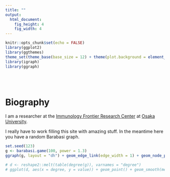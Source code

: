 ```yaml
---
title: ""
output: 
  html_document: 
    fig_height: 4
    fig_width: 4
---
```


```r
knitr::opts_chunk$set(echo = FALSE)
library(ggplot2)
library(ggthemes)
theme_set(theme_base(base_size = 12) + theme(plot.background = element_rect(color = NA)))
library(igraph)
library(ggraph)
```
<br><br>

# Biography

I am a researcher at the [Immunology Frontier Research Center](http://www.ifrec.osaka-u.ac.jp/en/) at [Osaka University](http://www.osaka-u.ac.jp/en/).

I really have to work filling this site with amazing stuff. In the meantime here you have a random Barabasi graph.


```r
set.seed(123)
g <- barabasi.game(100, power = 1.3)
ggraph(g, layout = "dh") + geom_edge_link(edge_width = 1) + geom_node_point(size = 5) + geom_node_point(size = 3, color = "grey") + geom_node_point(size = 1, color = "red") + theme_void() + theme(aspect.ratio = 1)

# d <- reshape2::melt(table(degree(g)), varnames = "degree")
# ggplot(d, aes(x = degree, y = value)) + geom_point() + geom_smooth(method = "lm", se = FALSE) + theme(aspect.ratio = 1) + scale_x_log10() + scale_y_log10() + labs(y = "count")
```

